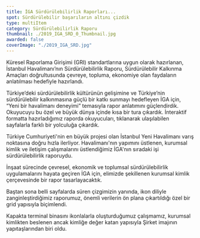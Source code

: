 ```yaml
---
title: İGA Sürdürülebilirlik Raporları...
spot: Sürdürülebilir başarıların altını çizdik
type: multiItem
category: Sürdürülebilirlik Raporu
thumbnail: ./2019_IGA_SRD_0_Thumbnail.jpg
awarded: false
coverImage: "./2019_IGA_SRD.jpg"
---
```




<MultiItemLayoutOneItem oneItemTitle="İGA 2019 SÜRDÜRÜLEBİLİRLİK RAPORU" oneItemSubTitle="Sürdürülebilir başarıların altını çizdik" sliderImages={[IGASRD2019_0]} awarded={false}>

Küresel Raporlama Girişimi (GRI) standartlarına uygun olarak hazırlanan, İstanbul Havalimanı’nın Sürdürülebilirlik Raporu, Sürdürülebilir Kalkınma Amaçları doğrultusunda çevreye, topluma, ekonomiye olan faydaların anlatılması hedefiyle hazırlandı.

Türkiye’deki sürdürülebilirlik kültürünün gelişimine ve Türkiye’nin sürdürülebilir kalkınmasına güçlü bir katkı sunmayı hedefleyen İGA için, “Yeni bir havalimanı deneyimi” temasıyla rapor anlatımını güçlendirdik. Okuyucuyu bu özel ve büyük dünya içinde kısa bir tura çıkardık. İnteraktif formatta hazırladığımız raporda okuyucuları, tıklanarak ulaşılabilen sayfalarla farklı bir yolculuğa çıkardık.

</MultiItemLayoutOneItem>


<MultiItemLayoutOneItem oneItemTitle="İGA 2016 SÜRDÜRÜLEBİLİRLİK RAPORU" oneItemSubTitle="Geleceğin havalimanının yolculuğu" sliderImages={[IGASRD2016_0,IGASRD2016_1,IGASRD2016_2,IGASRD2016_3,IGASRD2016_4,IGASRD2016_5,IGASRD2016_6,IGASRD2016_7,IGASRD2016_8]} awarded={false}>

Türkiye Cumhuriyeti'nin en büyük projesi olan İstanbul Yeni Havalimanı varış noktasına doğru hızla ilerliyor. Havalimanı'nın yapımını üstlenen, kurumsal kimlik ve iletişim çalışmalarını üstlendiğimiz İGA'nın sıradaki işi sürdürülebilirlik raporuydu.

İnşaat sürecinde çevresel, ekonomik ve toplumsal sürdürülebilirlik uygulamalarını hayata geçiren İGA için, elimizde şekillenen kurumsal kimlik çerçevesinde bir rapor tasarlayacaktık.

Baştan sona belli sayfalarda süren çizgimizin yanında, ikon diliyle zanginleştirdiğimiz raporumuz, önemli verilerin ön plana çıkartıldığı özel bir grid yapısıyla biçimlendi.

Kapakta terminal binasını ikonlalarla oluşturduğumuz çalışmamız, kurumsal kimlikten beslenen ancak kimliğe değer katan yapısıyla Şirket imajının yapıtaşlarından biri oldu.

</MultiItemLayoutOneItem>
